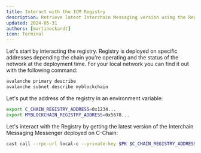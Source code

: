 ```yaml
---
title: Interact with the ICM Registry
description: Retrieve latest Interchain Messaging version using the Registry.
updated: 2024-05-31
authors: [martineckardt]
icon: Terminal
---
```


Let's start by interacting the registry. Registry is deployed on specific addresses depending the chain you're operating and the status of the network at the deployment time. For your local network you can find it out with the following command:

```bash
avalanche primary describe
avalanche subnet describe myblockchain
``` 

Let's put the address of the registry in an environment variable:

```bash
export C_CHAIN_REGISTRY_ADDRESS=0x1234...
export MYBLOCKCHAIN_REGISTRY_ADDRESS=0x5678...
```

Let's interact with the Registry by getting the latest version of the Interchain Messaging Messenger deployed on C-Chain:

```bash
cast call --rpc-url local-c --private-key $PK $C_CHAIN_REGISTRY_ADDRESS "latestVersion()(uint256)" 
```